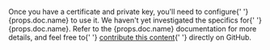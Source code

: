 <p>
  Once you have a certificate and private key, you'll need to configure{' '}
  {props.doc.name} to use it. We haven't yet investigated the specifics for{' '}
  {props.doc.name}. Refer to the {props.doc.name} documentation for more
  details, and feel free to{' '}
  <a href="https://github.com/smallstep/practicalzt">contribute this content</a>{' '}
  directly on GitHub.
</p>
